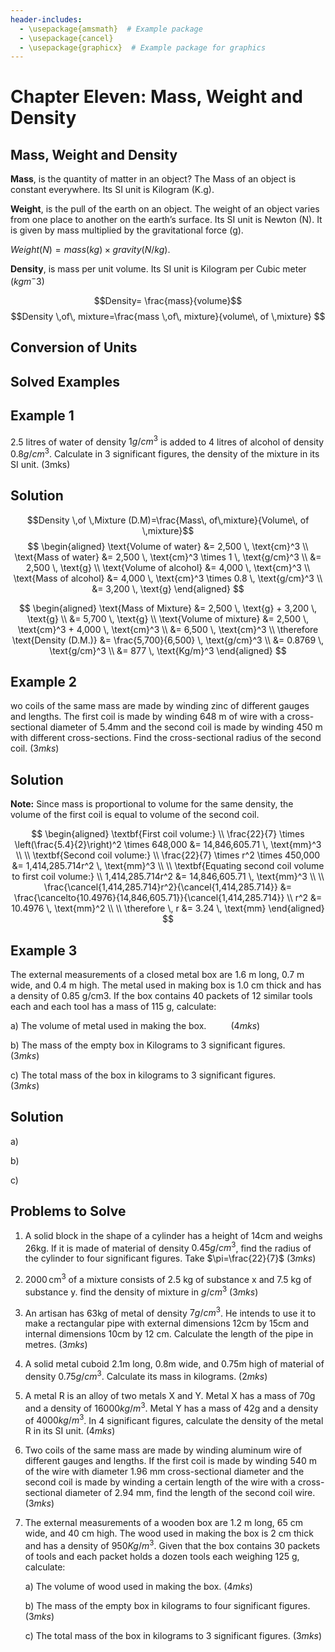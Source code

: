 ```yaml
---
header-includes:
  - \usepackage{amsmath}  # Example package
  - \usepackage{cancel}
  - \usepackage{graphicx}  # Example package for graphics
---
```


# Chapter Eleven: Mass, Weight and Density {.unnumbered}

## Mass, Weight and Density {.unnumbered}

**Mass**, is the quantity of matter in an object? The Mass of an object
is constant everywhere. Its SI unit is Kilogram (K.g).

**Weight**, is the pull of the earth on an object. The weight of an
object varies from one place to another on the earth's surface. Its SI
unit is Newton (N). It is given by mass multiplied by the gravitational
force (g).

$Weight (N) = mass (kg) \times gravity (N/kg).$

**Density**, is mass per unit volume. Its SI unit is Kilogram per Cubic
meter ($kgm^-3$)

$$Density= \frac{mass}{volume}$$
$$Density \,of\, mixture=\frac{mass \,of\, mixture}{volume\, of \,mixture} $$

::: {.callout-note collapse="false"}
## Conversion of Units

```{=latex}
\begin{equation}
\begin{split}
1 \,tonne &= 1,000\, Kilograms\\
1 \,kilogram &= 1,000 \,grams\\
1g/cm^3& = 1,000 Kg/m^3
\end{split}
\end{equation}
```
:::

## Solved Examples

::: {.callout-note collapse="false"}
## Example 1

2.5 litres of water of density $1g/cm^3$ is added to 4 litres of alcohol
of density $0.8 g/cm^3$. Calculate in 3 significant figures, the density
of the mixture in its SI unit. \hspace{4.2 cm} (3mks)
:::

::: {.callout-caution collapse="true"}
## Solution

$$Density \,of \,Mixture (D.M)=\frac{Mass\, of\,mixture}{Volume\, of \,mixture}$$
$$
\begin{aligned}
\text{Volume of water} &= 2,500 \, \text{cm}^3 \\
\text{Mass of water} &= 2,500 \, \text{cm}^3 \times 1 \, \text{g/cm}^3 \\
&= 2,500 \, \text{g} \\
\text{Volume of alcohol} &= 4,000 \, \text{cm}^3 \\
\text{Mass of alcohol} &= 4,000 \, \text{cm}^3 \times 0.8 \, \text{g/cm}^3 \\
&= 3,200 \, \text{g}
\end{aligned}
$$

$$
\begin{aligned}
\text{Mass of Mixture} &= 2,500 \, \text{g} + 3,200 \, \text{g} \\
&= 5,700 \, \text{g} \\
\text{Volume of mixture} &= 2,500 \, \text{cm}^3 + 4,000 \, \text{cm}^3 \\
&= 6,500 \, \text{cm}^3 \\
\therefore \text{Density (D.M.)} &= \frac{5,700}{6,500} \, \text{g/cm}^3 \\
&= 0.8769 \, \text{g/cm}^3 \\
&= 877 \, \text{Kg/m}^3
\end{aligned}
$$
:::

::: {.callout-note collapse="false"}
## Example 2

wo coils of the same mass are made by winding zinc of different gauges
and lengths. The first coil is made by winding 648 m of wire with a
cross-sectional diameter of 5.4mm and the second coil is made by winding
450 m with different cross-sections. Find the cross-sectional radius of
the second coil. $(3mks)$
:::

::: {.callout-caution collapse="true"}
## Solution

**Note:** Since mass is proportional to volume for the same density, the
volume of the first coil is equal to volume of the second coil.

$$
\begin{aligned}
\textbf{First coil volume:} \\
\frac{22}{7} \times \left(\frac{5.4}{2}\right)^2 \times 648,000 &= 14,846,605.71 \, \text{mm}^3 \\
\\
\textbf{Second coil volume:} \\
\frac{22}{7} \times r^2 \times 450,000 &= 1,414,285.714r^2 \, \text{mm}^3 \\
\\
\textbf{Equating second coil volume to first coil volume:} \\
1,414,285.714r^2 &= 14,846,605.71 \, \text{mm}^3 \\
\\
\frac{\cancel{1,414,285.714}r^2}{\cancel{1,414,285.714}} &= \frac{\cancelto{10.4976}{14,846,605.71}}{\cancel{1,414,285.714}} \\
r^2 &= 10.4976 \, \text{mm}^2 \\
\\
\therefore \, r &= 3.24 \, \text{mm}
\end{aligned}
$$
:::

::: {.callout-note collapse="false"}
## Example 3

The external measurements of a closed metal box are 1.6 m long, 0.7 m
wide, and 0.4 m high. The metal used in making box is 1.0 cm thick and
has a density of 0.85 g/cm3. If the box contains 40 packets of 12
similar tools each and each tool has a mass of 115 g, calculate:

a\) The volume of metal used in making the box. $\hspace{1cm} (4mks)$

b\) The mass of the empty box in Kilograms to 3 significant figures.
$\hspace{1cm} (3mks)$

c\) The total mass of the box in kilograms to 3 significant figures.
$\hspace{1cm} (3mks)$
:::

::: {.callout-caution collapse="true"}
## Solution

a\) 

```{=latex}
$$
\begin{aligned}
\textbf{Volume of the Cuboid (v):} & \\
v &= \text{Length} \times \text{Width} \times \text{Height} \\
\textbf{External Measurement:} & \\
\text{Length} &= 160 \, \text{cm} \\
\text{Width} &= 70 \, \text{cm} \\
\text{Height} &= 40 \, \text{cm} \\
\textbf{Internal Measurement:} & \\
\text{Thickness} &= 1 \, \text{cm} \\
\text{Internal Length} &= 158 \, \text{cm} \\
\text{Internal Width} &= 68 \, \text{cm} \\
\text{Internal Height} &= 38 \, \text{cm} \\ 
\end{aligned}
$$
```

```{=latex}
\[
\begin{aligned}
\text{Width} &= 68 \, \text{cm} \\
\text{Height} &= 38 \, \text{cm} \\ 
\textbf{External Volume:} \\
160 \times 70 \times 40 &= 448,000 \, \text{cm}^3 \\ 
\textbf{Internal Volume:} \\
158 \times 68 \times 38 &= 408,272 \, \text{cm}^3 \\ 
448,000 \, \text{cm}^3 - 408,272 \, \text{cm}^3 &= 39,728 \, \text{cm}^3 \\ 
\therefore \textbf{Volume of the metal} &= 39,728 \, \text{cm}^3 
\end{aligned}
\]
```

b\) 

```{=latex}
\[
\begin{aligned}
\text{Mass} &= \text{density} \times \text{volume} \\
&= 0.85 \, \text{g/cm}^3 \times 39,728 \, \text{cm}^3 \\ 
&= 33,768.8 \, \text{g} \\ 
\frac{33,768.8}{1000} &= 33.7688 \, \text{Kg} \\ 
\therefore \textbf{Mass of the empty box} &= 33.8 \, \text{Kg}
\end{aligned}
\]
```

c\) 

```{=latex}
\[
\begin{aligned}
\textbf{Mass of tools:} \\
12 \times 40 \times 115 &= 55,200 \, \text{g} \\
\frac{55,200}{1000} &= 55.2 \, \text{Kg} \\
\therefore \textbf{The total Mass} &= 55.2 + 33.8 \\
&= 89.0 \, \text{Kg}
\end{aligned}
\]
```
:::

::: {.callout-note collapse="false"}
## Problems to Solve

1.  A solid block in the shape of a cylinder has a height of 14cm and
    weighs 26kg. If it is made of material of density $0.45g/cm^3$, find
    the radius of the cylinder to four significant figures. Take
    $\pi=\frac{22}{7}$ \hspace{13.7 cm} $(3mks)$

2.  $2000\, \text{cm}^3$ of a mixture consists of 2.5 kg of substance x and 7.5
    kg of substance y. find the density of mixture in $g/cm^3$
    \hspace{11 cm} $(3mks)$

3.  An artisan has 63kg of metal of density $7g/cm^3$. He intends to use
    it to make a rectangular pipe with external dimensions 12cm by 15cm
    and internal dimensions 10cm by 12 cm. Calculate the length of the
    pipe in metres. \hspace{9.8 cm} $(3mks)$

4.  A solid metal cuboid 2.1m long, 0.8m wide, and 0.75m high of
    material of density $0.75g/cm^3$. Calculate its mass in kilograms.
    \hspace{8.8 cm} $(2mks)$

5.  A metal R is an alloy of two metals X and Y. Metal X has a mass of
    70g and a density of $16000kg/m^3$. Metal Y has a mass of 42g and a
    density of $4000 kg/m^3$. In 4 significant figures, calculate the
    density of the metal R in its SI unit. \hspace{6cm} $(4mks)$

6.  Two coils of the same mass are made by winding aluminum wire of
    different gauges and lengths. If the first coil is made by winding
    540 m of the wire with diameter 1.96 mm cross-sectional diameter and
    the second coil is made by winding a certain length of the wire with
    a cross-sectional diameter of 2.94 mm, find the length of the second
    coil wire. \hspace{4.3cm} $(3mks)$

7.  The external measurements of a wooden box are 1.2 m long, 65 cm
    wide, and 40 cm high. The wood used in making the box is 2 cm thick
    and has a density of $950 Kg/m^3$. Given that the box contains 30
    packets of tools and each packet holds a dozen tools each weighing
    125 g, calculate:

    a\) The volume of wood used in making the box. \hspace{6cm} $(4mks)$

    b\) The mass of the empty box in kilograms to four significant
    figures. \hspace{3cm}$(3mks)$

    c\) The total mass of the box in kilograms to 3 significant figures.
    \hspace{3.8cm}$(3mks)$
:::

